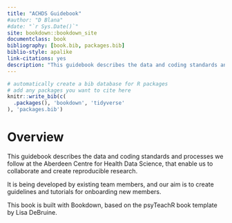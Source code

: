 ```yaml
--- 
title: "ACHDS Guidebook"
#author: "D Blana"
#date: "`r Sys.Date()`"
site: bookdown::bookdown_site
documentclass: book
bibliography: [book.bib, packages.bib]
biblio-style: apalike
link-citations: yes
description: "This guidebook describes the data and coding standards and processes we follow at the Aberdeen Centre for Health Data Science, that enable us to collaborate and create reproducible research."
---
```


```r
# automatically create a bib database for R packages
# add any packages you want to cite here
knitr::write_bib(c(
  .packages(), 'bookdown', 'tidyverse'
), 'packages.bib')

```



# Overview {-}

This guidebook describes the data and coding standards and processes we follow at the Aberdeen Centre for Health Data Science, that enable us to collaborate and create reproducible research. 

It is being developed by existing team members, and our aim is to create guidelines and tutorials for onboarding new members.

This book is built with Bookdown, based on the psyTeachR book template by Lisa DeBruine.

